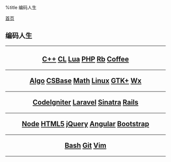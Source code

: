 %title 编码人生

[[../index|首页]]
==编码人生==
----
<center>
<h2>
[[cpp/index|C++]]
[[commonlisp/index|CL]]
[[lua/index|Lua]]
[[php/index|PHP]]
[[ruby/index|Rb]]
[[coffeescript/index|Coffee]]
----
[[algorithms/index|Algo]]
[[csbase/index|CSBase]]
[[math/index|Math]]
[[linux/index|Linux]]
[[gtk/index|GTK+]]
[[wxwidgets/index|Wx]]
----
[[codeigniter/index|CodeIgniter]]
[[laravel/index|Laravel]]
[[sinatra/index|Sinatra]]
[[rails/index|Rails]]
----
[[node/index|Node]]
[[html5/index|HTML5]]
[[jquery/index|jQuery]]
[[angularjs/index|Angular]]
[[bootstrap/index|Bootstrap]]
----
[[bash/index|Bash]]
[[git/index|Git]]
[[vim/index|Vim]]
</h2>
</center>
----
